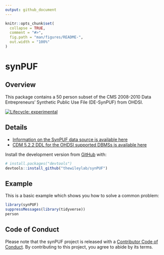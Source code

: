 ```yaml
---
output: github_document
---
```


<!-- README.md is generated from README.Rmd. Please edit that file -->

```r
knitr::opts_chunk$set(
  collapse = TRUE,
  comment = "#>",
  fig.path = "man/figures/README-",
  out.width = "100%"
)
```

# synPUF

## Overview

This package contains a 50 person subset of the CMS 2008-2010 Data Entrepreneurs’ Synthetic Public Use File (DE-SynPUF) from OHDSI. 

<!-- badges: start -->
[![Lifecycle: experimental](https://img.shields.io/badge/lifecycle-experimental-orange.svg)](https://www.tidyverse.org/lifecycle/#experimental)
<!-- badges: end -->

## Details

* [Information on the SynPUF data source is available here](https://www.cms.gov/Research-Statistics-Data-and-Systems/Downloadable-Public-Use-Files/SynPUFs/DE_Syn_PUF.html)
* [CDM 5.2.2 DDL for the OHDSI supported DBMSs is available here](https://github.com/OHDSI/CommonDataModel/tree/v5.2.2)

Install the development version from [GitHub](https://github.com/thewileylab/synPUF) with:

``` r
# install.packages("devtools")
devtools::install_github("thewileylab/synPUF")
```
## Example

This is a basic example which shows you how to solve a common problem:

```r
library(synPUF)
suppressMessages(library(tidyverse))
person
```

## Code of Conduct

Please note that the synPUF project is released with a [Contributor Code of Conduct](https://contributor-covenant.org/version/2/0/CODE_OF_CONDUCT.html). By contributing to this project, you agree to abide by its terms.

